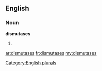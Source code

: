 ==English==

===Noun===
'''dismutases'''

# {{plural of|[[dismutase]]}}

[[Category:English plurals]]

[[ar:dismutases]]
[[fr:dismutases]]
[[my:dismutases]]
